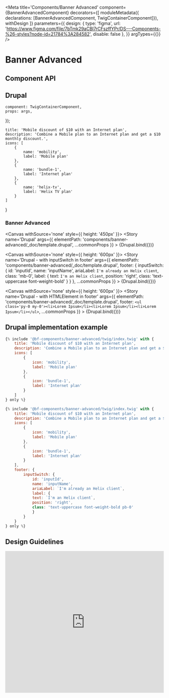 
<Meta
    title='Components/Banner Advanced'
    component={BannerAdvancedComponent}
    decorators={[
        moduleMetadata({ declarations: [BannerAdvancedComponent, TwigContainerComponent]}),
        withDesign
    ]}
    parameters={{
        design: {
            type: 'figma',
            url: 'https://www.figma.com/file/7bTmk29aCBl7rCFszffYPr/DS---Components-%26-styles?node-id=21784%3A284582',
            disable: false
        },
    }}
    argTypes={{}}
/>

# Banner Advanced

## Component API

<ArgsTable of={BannerAdvancedComponent} />


## Drupal

    component: TwigContainerComponent,
    props: args,
});

    title: 'Mobile discount of $10 with an Internet plan',
    description: 'Combine a Mobile plan to an Internet plan and get a $10 monthly discount.',
    icons: [
        {
            name: 'mobility',
            label: 'Mobile plan'
        },
        {
            name: 'bundle-1',
            label: 'Internet plan'
        },
        {
            name: 'helix-tv',
            label: 'Helix TV plan'
        }
    ]
}

### Banner Advanced

<Canvas withSource='none' style={{ height: '450px' }}>
    <Story
        name='Drupal'
        args={{
            elementPath: 'components/banner-advanced/_doc/template.drupal',
            ...commonProps
        }}
        >
        {Drupal.bind({})}
    </Story>
</Canvas>

<Canvas withSource='none' style={{ height: '600px' }}>
    <Story
        name='Drupal - with inputSwitch in footer'
        args={{
            elementPath: 'components/banner-advanced/_doc/template.drupal',
            footer: {
                inputSwitch: {
                    id: 'inputId',
                    name: 'inputName',
                    ariaLabel: `I'm already an Helix client`,
                    class: 'mb-0',
                    label: {
                        text: `I'm an Helix client`,
                        position: 'right',
                        class: 'text-uppercase font-weight-bold'
                    }
                }
            },
            ...commonProps
        }}
    >
        {Drupal.bind({})}
    </Story>
</Canvas>

<Canvas withSource='none' style={{ height: '600px' }}>
    <Story
        name='Drupal - with HTMLElement in footer'
        args={{
            elementPath: 'components/banner-advanced/_doc/template.drupal',
            footer: `<ul class='py-0 my-0'><li>Lorem Ipsum</li><li>Lorem Ipsum</li><li>Lorem Ipsum</li></ul>`,
            ...commonProps
        }}
    >
        {Drupal.bind({})}
    </Story>
</Canvas>

## Drupal implementation example

```jsx
{% include '@bf-components/banner-advanced/twig/index.twig' with {
    title: 'Mobile discount of $10 with an Internet plan',
    description: 'Combine a Mobile plan to an Internet plan and get a $10 monthly discount.',
    icons: [
        {
            icon: 'mobility',
            label: 'Mobile plan'
        },
        {
            icon: 'bundle-1',
            label: 'Internet plan'
        }
    ]
} only %}

{% include '@bf-components/banner-advanced/twig/index.twig' with {
    title: 'Mobile discount of $10 with an Internet plan',
    description: 'Combine a Mobile plan to an Internet plan and get a $10 monthly discount.',
    icons: [
        {
            icon: 'mobility',
            label: 'Mobile plan'
        },
        {
            icon: 'bundle-1',
            label: 'Internet plan'
        }
    ],
    footer: {
        inputSwitch: {
            id: 'inputId',
            name: 'inputName',
            ariaLabel: `I'm already an Helix client`,
            label: {
            text: `I'm an Helix client`,
            position: 'right',
            class: 'text-uppercase font-weight-bold pb-0'
            }
        }
    }
} only %}
```

## Design Guidelines

<iframe width='100%' height='450' src='https://www.figma.com/embed?embed_host=share&url=https%3A%2F%2Fwww.figma.com%2Ffile%2F7bTmk29aCBl7rCFszffYPr%2FDS---Components-%26-styles%3Fnode-id%3D21784%3A284582' frameBorder='0' allowFullScreen></iframe>
